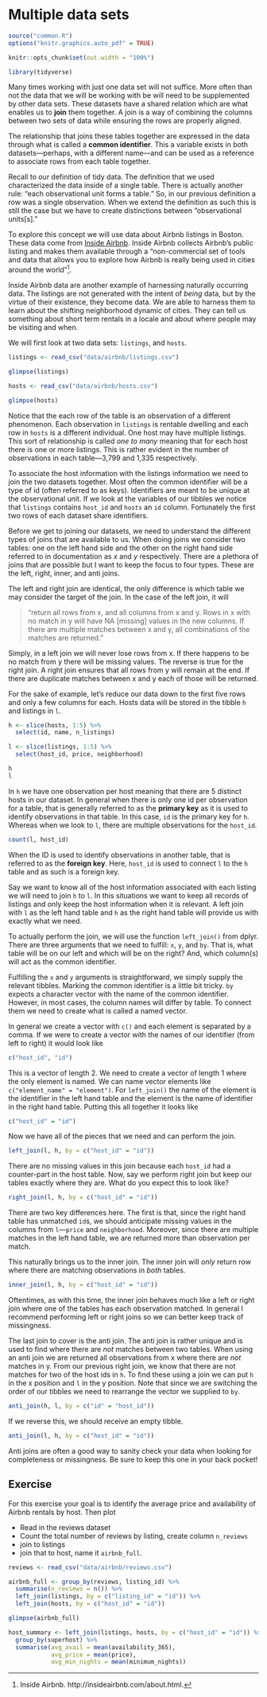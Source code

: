 # Multiple data sets


```r
source("common.R")
options("knitr.graphics.auto_pdf" = TRUE)

knitr::opts_chunk$set(out.width = "100%")

library(tidyverse)
```

Many times working with just one data set will not suffice. More often than not the data that we will be working with be will need to be supplemented by other data sets. These datasets have a shared relation which are what enables us to **join** them together. A join is a way of combining the columns between two sets of data while ensuring the rows are properly aligned. 

The relationship that joins these tables together are expressed in the data through what is called a **common identifier**. This a variable exists in both datasets—perhaps, with a different name—and can be used as a reference to associate rows from each table together. 

Recall to our definition of tidy data. The definition that we used characterized the data inside of a single table. There is actually another rule: "each observational unit forms a table." So, in our previous definition a row was a single observation. When we extend the definition as such this is still the case but we have to create distinctions between "observational units[s]." 

To explore this concept we will use data about Airbnb listings in Boston. These data come from [Inside Airbnb](http://insideairbnb.com). Inside Airbnb collects Airbnb's public listing and makes them available through a "non-commercial set of tools and data that allows you to explore how Airbnb is really being used in cities around the world"[^inside]. 

Inside Airbnb data are another example of harnessing naturally occurring data. The listings are not generated with the intent of _being_ data, but by the virtue of their existence, they become data. We are able to harness them to learn about the shifting neighborhood dynamic of cities. They can tell us something about  short term rentals in a locale and about where people may be visiting and when.

We will first look at two data sets: `listings`, and `hosts`.

```r
listings <- read_csv("data/airbnb/listings.csv")

glimpse(listings)
```


```r
hosts <- read_csv("data/airbnb/hosts.csv")

glimpse(hosts)
```

Notice that the each row of the table is an observation of a different phenomenon. Each observation in `listings` is rentable dwelling and each row in `hosts` is a different individual. One host may have multiple listings. This sort of relationship is called _one to many_ meaning that for each host there is one or more listings. This is rather evident in the number of observations in each table—3,799 and 1,335 respectively. 

To associate the host information with the listings information we need to join the two datasets together. Most often the common identifier will be a type of id (often referred to as keys). Identifiers are meant to be unique at the observational unit. If we look at the variables of our tibbles we notice that `listings` contains `host_id` and `hosts` an `id` column. Fortunately the first two rows of each dataset share identifiers.

Before we get to joining our datasets, we need to understand the different types of joins that are available to us. When doing joins we consider two tables: one on the left hand side and the other on the right hand side referred to in documentation as _x_ and _y_ respectively. There are a plethora of joins that are possible but I want to keep the focus to four types. These are the left, right, inner, and anti joins. 

The left and right join are identical, the only difference is which table we may consider the target of the join. In the case of the left join, it will 

> "return all rows from x, and all columns from x and y. Rows in x with no match in y will have NA [missing] values in the new columns. If there are multiple matches between x and y, all combinations of the matches are returned."

Simply, in a left join we will never lose rows from x. If there happens to be no match from y there will be missing values. The reverse is true for the right join. A right join ensures that all rows from y will remain at the end. If there are duplicate matches between x and y each of those will be returned. 

For the sake of example, let's reduce our data down to the first five rows and only a few columns for each. Hosts data will be stored in the tibble `h` and listings in `l`.

```r
h <- slice(hosts, 1:5) %>% 
  select(id, name, n_listings)

l <- slice(listings, 1:5) %>% 
  select(host_id, price, neighborhood)

h
l
```

In `h` we have one observation per host meaning that there are 5 distinct hosts in our dataset. In general when there is only one id per observation for a table, that is generally referred to as the **primary key** as it is used to identify observations in that table. In this case, `id` is the primary key for `h`. Whereas when we look to `l`, there are multiple observations for the `host_id`.

```r
count(l, host_id)
```

  When the ID is used to identify observations in another table, that is referred to as the **foreign key**. Here, `host_id` is used to connect `l` to the `h` table and as such is a foreign key. 
  
  Say we want to know all of the host information associated with each listing we will need to join `h` to `l`. In this situations we want to keep all records of listings and only keep the host information when it is relevant. A left join with `l` as the left hand table and `h` as the right hand table will provide us with exactly what we need. 
  
To actually perform the join, we will use the function `left_join()` from dplyr. There are three arguments that we need to fulfill: `x`, `y`, and `by`. That is, what table will be on our left and which will be on the right? And, which column(s) will act as the common identifier. 

Fulfilling the `x` and `y` arguments is straightforward, we simply supply the relevant tibbles. Marking the common identifier is a little bit tricky. `by` expects a character vector with the name of the common identifier. However, in most cases, the column names will differ by table. To connect them we need to create what is called a named vector.

In general we create a vector with `c()` and each element is separated by a comma. If we were to create a vector with the names of our identifier (from left to right) it would look like

```r
c("host_id", "id")
```

This is a vector of length 2. We need to create a vector of length 1 where the only element is named. We can name vector elements like `c("element_name" = "element")`. For `left_join()` the name of the element is the identifier in the left hand table and the element is the name of identifier in the right hand table. Putting this all together it looks like

```r
c("host_id" = "id")
```

Now we have all of the pieces that we need and can perform the join.

```r
left_join(l, h, by = c("host_id" = "id"))
```

There are no missing values in this join because each `host_id` had a counter-part in the host table. Now, say we perform right join but keep our tables exactly where they are. What do you expect this to look like?

```r
right_join(l, h, by = c("host_id" = "id"))
```

There are two key differences here. The first is that, since the right hand table has unmatched `id`s, we should anticipate missing values in the columns from `l`—`price` and `neighborhood`. Moreover, since there are multiple matches in the left hand table, we are returned more than observation per match. 

This naturally brings us to the inner join. The inner join will _only_ return row where there are matching observations in _both_ tables. 

```r
inner_join(l, h, by = c("host_id" = "id"))
```

Oftentimes, as with this time, the inner join behaves much like a left or right join where one of the tables has each observation matched. In general I recommend performing left or right joins so we can better keep track of missingness. 

The last join to cover is the anti join. The anti join is rather unique and is used to find where there are _not_ matches between two tables. When using an anti join we are returned all observations from x where there are _not_ matches in y. From our previous right join, we know that there are not matches for two of the host ids in `h`. To find these using a join we can put `h` in the x position and `l` in the y position. Note that since we are switching the order of our tibbles we need to rearrange the vector we supplied to `by`.

```r
anti_join(h, l, by = c("id" = "host_id"))
```
If we reverse this, we should receive an empty tibble.

```r
anti_join(l, h, by = c("host_id" = "id"))
```

Anti joins are often a good way to sanity check your data when looking for completeness or missingness. Be sure to keep this one in your back pocket! 


## Exercise

For this exercise your goal is to identify the average price and availability of Airbnb rentals by host. Then plot


- Read in the reviews dataset 
- Count the total number of reviews by listing, create column `n_reviews`
- join to listings
- join that to host, name it `airbnb_full`. 


```r
reviews <- read_csv("data/airbnb/reviews.csv")

airbnb_full <- group_by(reviews, listing_id) %>% 
  summarise(n_reviews = n()) %>% 
  left_join(listings, by = c("listing_id" = "id")) %>% 
  left_join(hosts, by = c("host_id" = "id"))

glimpse(airbnb_full)
```

```r
host_summary <- left_join(listings, hosts, by = c("host_id" = "id")) %>% 
  group_by(superhost) %>% 
  summarise(avg_avail = mean(availability_365),
            avg_price = mean(price),
            avg_min_nights = mean(minimum_nights))
```


[^inside]: Inside Airbnb. http://insideairbnb.com/about.html.
